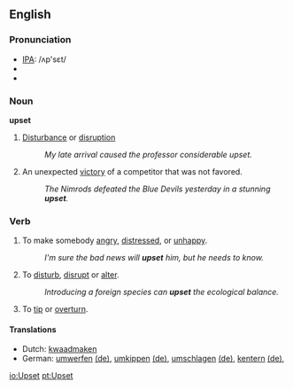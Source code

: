 ==English==
===Pronunciation===
*[[w:IPA|IPA]]: /ʌp'sεt/
*{{audio|en-us-upset-verb-adj.ogg|Audio (US), verb/adjective}}
*{{audio|en-us-upset-noun.ogg|Audio (US), noun}}

===Noun===
'''upset'''
# {{uncountable}} [[disturbance|Disturbance]] or [[disruption]]
#: ''My late arrival caused the professor considerable upset.''
#An unexpected [[victory]] of a competitor that was not favored.
#:''The Nimrods defeated the Blue Devils yesterday in a stunning '''upset'''.''

===Verb===
{{irregverb|'''to upset'''|'''[[upsets]]'''|'''upset'''|'''upset'''|'''[[upsetting]]'''}}
# To make somebody [[angry]], [[distressed]], or [[unhappy]].
#:''I'm sure the bad news will '''upset''' him, but he needs to know.''
# To [[disturb]], [[disrupt]] or [[alter]].
#:''Introducing a foreign species can '''upset''' the ecological balance.''
# To [[tip]] or [[overturn]].

====Translations====
{{checktrans}}
*Dutch: [[kwaadmaken]]
*German: [[umwerfen]] [[:de:umwerfen|(de)]], [[umkippen]] [[:de:umkippen|(de)]], [[umschlagen]] [[:de:umschlagen|(de)]], [[kentern]] [[:de:kentern|(de)]],


[[io:Upset]]
[[pt:Upset]]